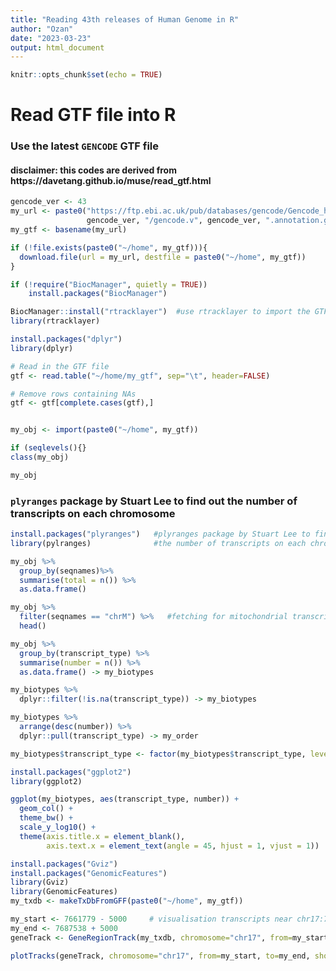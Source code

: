 ---
title: "Reading 43th releases of Human Genome in R"
author: "Ozan"
date: "2023-03-23"
output: html_document
---

```{r setup, include=FALSE}
knitr::opts_chunk$set(echo = TRUE)
```

# Read GTF file into R

### Use the latest `GENCODE` GTF file
#### disclaimer: this codes are derived from https://davetang.github.io/muse/read_gtf.html 
```{r}
gencode_ver <- 43
my_url <- paste0("https://ftp.ebi.ac.uk/pub/databases/gencode/Gencode_human/release_",
                 gencode_ver, "/gencode.v", gencode_ver, ".annotation.gtf.gz")
my_gtf <- basename(my_url)

if (!file.exists(paste0("~/home", my_gtf))){
  download.file(url = my_url, destfile = paste0("~/home", my_gtf))
}

if (!require("BiocManager", quietly = TRUE))
    install.packages("BiocManager")

BiocManager::install("rtracklayer")  #use rtracklayer to import the GTF file into R
library(rtracklayer)

install.packages("dplyr")
library(dplyr)

# Read in the GTF file
gtf <- read.table("~/home/my_gtf", sep="\t", header=FALSE)

# Remove rows containing NAs
gtf <- gtf[complete.cases(gtf),]


my_obj <- import(paste0("~/home", my_gtf))

if (seqlevels(){}
class(my_obj)


```

```{r}
my_obj
```

### `plyranges` package by Stuart Lee to find out the number of transcripts on each chromosome

```{r}
install.packages("plyranges")   #plyranges package by Stuart Lee to find out 
library(pylranges)              #the number of transcripts on each chromosome

my_obj %>%
  group_by(seqnames)%>%
  summarise(total = n()) %>%
  as.data.frame()

my_obj %>%
  filter(seqnames == "chrM") %>%   #fetching for mitochondrial transcripts
  head()
```

```{r}
my_obj %>%
  group_by(transcript_type) %>%
  summarise(number = n()) %>%
  as.data.frame() -> my_biotypes

my_biotypes %>%
  dplyr::filter(!is.na(transcript_type)) -> my_biotypes

my_biotypes %>%
  arrange(desc(number)) %>%
  dplyr::pull(transcript_type) -> my_order

my_biotypes$transcript_type <- factor(my_biotypes$transcript_type, levels = my_order)

install.packages("ggplot2")
library(ggplot2)

ggplot(my_biotypes, aes(transcript_type, number)) +
  geom_col() +
  theme_bw() +
  scale_y_log10() +
  theme(axis.title.x = element_blank(),
        axis.text.x = element_text(angle = 45, hjust = 1, vjust = 1))

```

```{r}
install.packages("Gviz")
install.packages("GenomicFeatures")
library(Gviz)
library(GenomicFeatures)
my_txdb <- makeTxDbFromGFF(paste0("~/home", my_gtf))

my_start <- 7661779 - 5000     # visualisation transcripts near chr17:7661779-7687538
my_end <- 7687538 + 5000
geneTrack <- GeneRegionTrack(my_txdb, chromosome="chr17", from=my_start, to=my_end)

plotTracks(geneTrack, chromosome="chr17", from=my_start, to=my_end, showId=TRUE)
```

